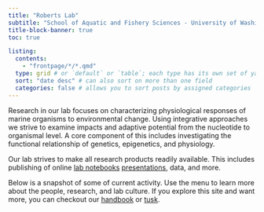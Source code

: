 ```yaml
---
title: "Roberts Lab"
subtitle: "School of Aquatic and Fishery Sciences - University of Washington"
title-block-banner: true
toc: true

listing: 
  contents:
    - "frontpage/*/*.qmd"
  type: grid # or `default` or `table`; each type has its own set of yaml options to include
  sort: "date desc" # can also sort on more than one field
  categories: false # allows you to sort posts by assigned categories 
---
```


Research in our lab focuses on characterizing physiological responses of marine organisms to environmental change. Using integrative approaches we strive to examine impacts and adaptive potential from the nucleotide to organismal level. A core component of this includes investigating the functional relationship of genetics, epigenetics, and physiology.

Our lab strives to make all research products readily available. This includes publishing of online [lab notebooks](notebooks.qmd) [presentations](https://faculty.washington.edu/sr320/publications.html#recent-presentations), data, and more.

Below is a snapshot of some of current activity. Use the menu to learn more about the people, research, and lab culture. If you explore this site and want more, you can checkout our [handbook](https://robertslab.github.io/resources/) or [tusk](https://robertslab.github.io/tusk/).
